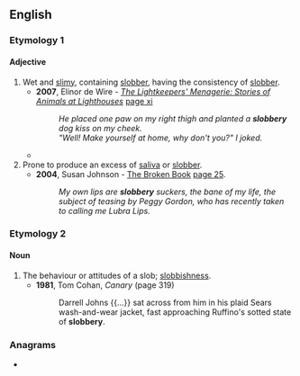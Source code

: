 ==English==

===Etymology 1===
{{suffix|en|slobber|y}}

====Adjective====
{{en-adj|slobberier}}

# Wet and [[slimy]], containing [[slobber]], having the consistency of [[slobber]].
#* '''2007''', Elinor de Wire - ''[http://books.google.com/books?id=yf2KPvJwN8EC The Lightkeepers' Menagerie: Stories of Animals at Lighthouses]'' [http://books.google.com/books?id=yf2KPvJwN8EC&pg=PR11&dq=%22slobbery+dog%22&sig=tooIiNBfSaVTad3NFdZwX3Pp3Uw page xi]
#*: ''He placed one paw on my right thigh and planted a '''slobbery''' dog kiss on my cheek. ''
#*: ''"Well! Make yourself at home, why don't you?" I joked. ''
#*{{quote-book|en|2021|passage=After several minutes of deep-throating Derek, Darcy pulled his '''slobbery''' cock from her mouth and began licking her own saliva off it.|Sophie Palmer|Yummy Tits: Collection of Explicit Erotic Short Stories}}
# Prone to produce an excess of [[saliva]] or [[slobber]].
#* '''2004''', Susan Johnson - [http://books.google.com/books?id=GzkawhZmQrEC The Broken Book] [http://books.google.com/books?id=GzkawhZmQrEC&pg=RA1-PA25&dq=%22slobbery%22+date:1980-2008&lr=&sig=tsEv_jcYF2BtZXyBVxN-x_MuK_A page 25].
#*: ''My own lips are '''slobbery''' suckers, the bane of my life, the subject of teasing by Peggy Gordon, who has recently taken to calling me Lubra Lips.''

===Etymology 2===
{{suffix|en|slob|ery}}

====Noun====
{{en-noun|-}}

# The behaviour or attitudes of a slob; [[slobbishness]].
#* '''1981''', Tom Cohan, ''Canary'' (page 319)
#*: Darrell Johns {{...}} sat across from him in his plaid Sears wash-and-wear jacket, fast approaching Ruffino's sotted state of '''slobbery'''.

===Anagrams===
* {{anagrams|en|a=bbelorsy|lobbyers}}